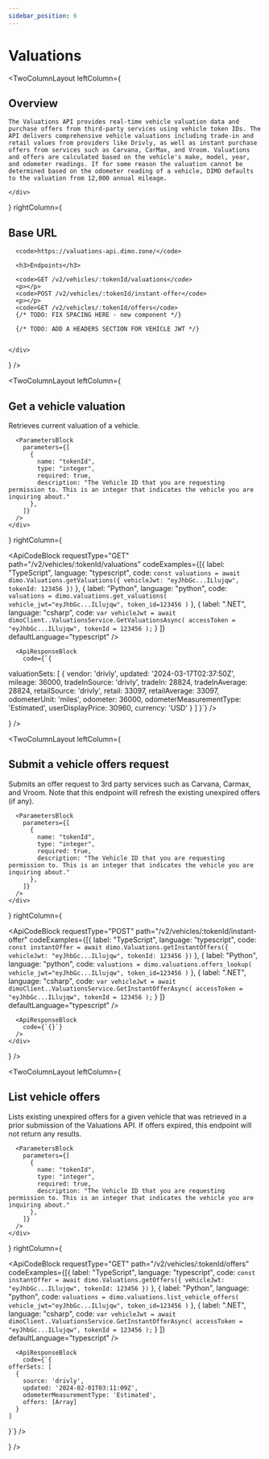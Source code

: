 ```yaml
---
sidebar_position: 6
---
```


# Valuations

<TwoColumnLayout
  leftColumn={
    <div>
      <h2>Overview</h2>

    The Valuations API provides real-time vehicle valuation data and purchase offers from third-party services using vehicle token IDs. The API delivers comprehensive vehicle valuations including trade-in and retail values from providers like Drivly, as well as instant purchase offers from services such as Carvana, CarMax, and Vroom. Valuations and offers are calculated based on the vehicle's make, model, year, and odometer readings. If for some reason the valuation cannot be determined based on the odometer reading of a vehicle, DIMO defaults to the valuation from 12,000 annual mileage.

    </div>
  }
  rightColumn={
    <div>
     <h2>Base URL</h2>

      <code>https://valuations-api.dimo.zone/</code>

      <h3>Endpoints</h3>

      <code>GET /v2/vehicles/:tokenId/valuations</code>
      <p></p>
      <code>POST /v2/vehicles/:tokenId/instant-offer</code>
      <p></p>
      <code>GET /v2/vehicles/:tokenId/offers</code>
      {/* TODO: FIX SPACING HERE - new component */}

      {/* TODO: ADD A HEADERS SECTION FOR VEHICLE JWT */}


    </div>
  }
/>

<TwoColumnLayout
  leftColumn={
    <div>
      <h2>Get a vehicle valuation</h2>
      Retrieves current valuation of a vehicle.

      <ParametersBlock
        parameters={[
          {
            name: "tokenId",
            type: "integer",
            required: true,
            description: "The Vehicle ID that you are requesting permission to. This is an integer that indicates the vehicle you are inquiring about."
          },
        ]}
      />
    </div>
  }
  rightColumn={
    <div>
      <ApiCodeBlock
        requestType="GET"
        path="/v2/vehicles/:tokenId/valuations"
        codeExamples={[{
            label: "TypeScript",
            language: "typescript",
            code: `const valuations = await dimo.Valuations.getValuations({
    vehicleJwt: "eyJhbGc...ILlujqw",
    tokenId: 123456
  })`
          },
          {
            label: "Python",
            language: "python",
            code: `valuations = dimo.valuations.get_valuations(
    vehicle_jwt="eyJhbGc...ILlujqw",
    token_id=123456
  )`
          },
          {
            label: ".NET",
            language: "csharp",
            code: `var vehicleJwt = await dimoClient..ValuationsService.GetValuationsAsync(
    accessToken = "eyJhbGc...ILlujqw",
    tokenId = 123456
  );`
          }
        ]}
        defaultLanguage="typescript"
      />

      <ApiResponseBlock
        code={`{
  valuationSets: [
    {
      vendor: 'drivly',
      updated: '2024-03-17T02:37:50Z',
      mileage: 36000,
      tradeInSource: 'drivly',
      tradeIn: 28824,
      tradeInAverage: 28824,
      retailSource: 'drivly',
      retail: 33097,
      retailAverage: 33097,
      odometerUnit: 'miles',
      odometer: 36000,
      odometerMeasurementType: 'Estimated',
      userDisplayPrice: 30960,
      currency: 'USD'
    }
  ]
}`}
      />
    </div>
  }
/>

<TwoColumnLayout
  leftColumn={
    <div>
      <h2>Submit a vehicle offers request</h2>
      Submits an offer request to 3rd party services such as Carvana, Carmax, and Vroom. Note that this endpoint will refresh the existing unexpired offers (if any).

      <ParametersBlock
        parameters={[
          {
            name: "tokenId",
            type: "integer",
            required: true,
            description: "The Vehicle ID that you are requesting permission to. This is an integer that indicates the vehicle you are inquiring about."
          },
        ]}
      />
    </div>
  }
  rightColumn={
    <div>
      <ApiCodeBlock
        requestType="POST"
        path="/v2/vehicles/:tokenId/instant-offer"
        codeExamples={[{
            label: "TypeScript",
            language: "typescript",
            code: `const instantOffer = await dimo.Valuations.getInstantOffers({
    vehicleJwt: "eyJhbGc...ILlujqw",
    tokenId: 123456
  })`
          },
          {
            label: "Python",
            language: "python",
            code: `valuations = dimo.valuations.offers_lookup(
    vehicle_jwt="eyJhbGc...ILlujqw",
    token_id=123456
  )`
          },
          {
            label: ".NET",
            language: "csharp",
            code: `var vehicleJwt = await dimoClient..ValuationsService.GetInstantOfferAsync(
    accessToken = "eyJhbGc...ILlujqw",
    tokenId = 123456
  );`
          }
        ]}
        defaultLanguage="typescript"
      />

      <ApiResponseBlock
        code={`{}`}
      />
    </div>
  }
/>

<TwoColumnLayout
  leftColumn={
    <div>
      <h2>List vehicle offers</h2>
      Lists existing unexpired offers for a given vehicle that was retrieved in
      a prior submission of the Valuations API. If offers expired, this endpoint
      will not return any results.

      <ParametersBlock
        parameters={[
          {
            name: "tokenId",
            type: "integer",
            required: true,
            description: "The Vehicle ID that you are requesting permission to. This is an integer that indicates the vehicle you are inquiring about."
          },
        ]}
      />
    </div>
  }
  rightColumn={
    <div>
      <ApiCodeBlock
        requestType="GET"
        path="/v2/vehicles/:tokenId/offers"
        codeExamples={[{
            label: "TypeScript",
            language: "typescript",
            code: `const instantOffer = await dimo.Valuations.getOffers({
    vehicleJwt: "eyJhbGc...ILlujqw",
    tokenId: 123456
  })`
          },
          {
            label: "Python",
            language: "python",
            code: `valuations = dimo.valuations.list_vehicle_offers(
    vehicle_jwt="eyJhbGc...ILlujqw",
    token_id=123456
  )`
          },
          {
            label: ".NET",
            language: "csharp",
            code: `var vehicleJwt = await dimoClient..ValuationsService.GetInstantOfferAsync(
    accessToken = "eyJhbGc...ILlujqw",
    tokenId = 123456
  );`
          }
        ]}
        defaultLanguage="typescript"
      />

      <ApiResponseBlock
        code={`{
    offerSets: [
      {
        source: 'drivly',
        updated: '2024-02-01T03:11:09Z',
        odometerMeasurementType: 'Estimated',
        offers: [Array]
      }
    ]
}`}
      />
    </div>
  }
/>
